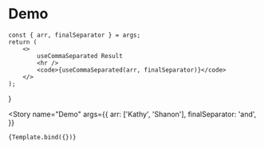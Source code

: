 <!-- eslint-disable no-unused-vars -->


<Meta title="Hooks/useCommaSeparated/Demo" />

# Demo

    const { arr, finalSeparator } = args;
    return (
        <>
            useCommaSeparated Result
            <hr />
            <code>{useCommaSeparated(arr, finalSeparator)}</code>
        </>
    );
}

<Story
    name="Demo"
    args={{
        arr: ['Kathy', 'Shanon'],
        finalSeparator: 'and',
    }}
>
    {Template.bind({})}
</Story>
